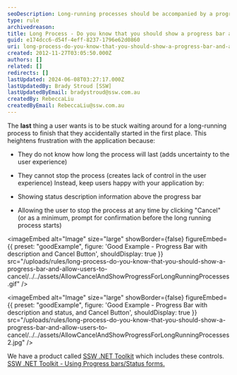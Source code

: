```yaml
---
seoDescription: Long-running processes should be accompanied by a progress bar and cancellation option to provide transparency and control for users.
type: rule
archivedreason:
title: Long Process - Do you know that you should show a progress bar and allow users to cancel?
guid: e174dcc6-d54f-4eff-8237-1796e62d0860
uri: long-process-do-you-know-that-you-should-show-a-progress-bar-and-allow-users-to-cancel
created: 2012-11-27T03:05:50.000Z
authors: []
related: []
redirects: []
lastUpdated: 2024-06-08T03:27:17.000Z
lastUpdatedBy: Brady Stroud [SSW]
lastUpdatedByEmail: bradystroud@ssw.com.au
createdBy: RebeccaLiu
createdByEmail: RebeccaLiu@ssw.com.au
---
```


The **last** thing a user wants is to be stuck waiting around for a long-running process to finish that they accidentally started in the first place. This heightens frustration with the application because:

- They do not know how long the process will last (adds uncertainty to the user experience)
- They cannot stop the process (creates lack of control in the user experience)
Instead, keep users happy with your application by:

- Showing status description information above the progress bar
- Allowing the user to stop the process at any time by clicking "Cancel" (or as a minimum, prompt for confirmation before the long running process starts)

<imageEmbed
  alt="Image"
  size="large"
  showBorder={false}
  figureEmbed={{
    preset: "goodExample",
    figure: 'Good Example - Progress Bar with description and Cancel Button',
    shouldDisplay: true
  }}
  src="/uploads/rules/long-process-do-you-know-that-you-should-show-a-progress-bar-and-allow-users-to-cancel/../../assets/AllowCancelAndShowProgressForLongRunningProcesses.gif"
/>

<imageEmbed
  alt="Image"
  size="large"
  showBorder={false}
  figureEmbed={{
    preset: "goodExample",
    figure: 'Good Example - Progress Bar with description and status, and Cancel Button',
    shouldDisplay: true
  }}
  src="/uploads/rules/long-process-do-you-know-that-you-should-show-a-progress-bar-and-allow-users-to-cancel/../../assets/AllowCancelAndShowProgressForLongRunningProcesses2.jpg"
/>

We have a product called [SSW .NET Toolkit](http://www.ssw.com.au/ssw/NETToolKit/) which includes these controls. [SSW .NET Toolkit - Using Progress bars/Status forms.](http://www.ssw.com.au/ssw/NETToolKit/08ProgressbarsStatusforms.aspx)
